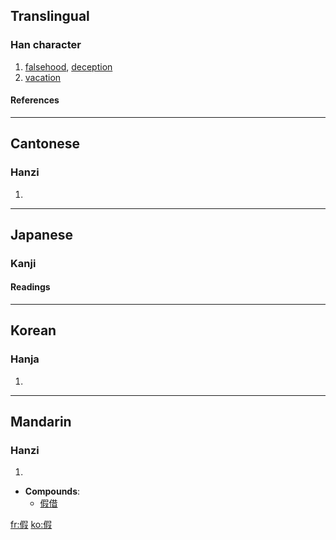 {{see|仮}}

==Translingual==
===Han character===
{{Han char|rad=人|as=09|sn=11|four=2724<sub>7</sub>|canj=人口尸水 (ORSE)}}
# [[falsehood]], [[deception]]
# [[vacation]]
====References====
{{Han ref|kx=0110.030|dkj=00835|dj=0233.160|hdz=10196.020|uh=5047|ud=20551|bh=B0B2|bd=45234}}
----
==Cantonese==
===Hanzi===
{{yue-hanzi|jyut=|y=ga2, ga3}}
# {{defn|Cantonese}}
----
==Japanese==

===Kanji===
{{ja-kanji|grade=|rs=人09}}
====Readings====
{{ja-readings|on=[[か]] (ka), [[け]] (ke)|kun=[[かり]] (kari)}}
----
==Korean==
===Hanja===
{{ko-hanja|hangeul=[[가]], [[하]]|rv=ga, ha|mr=ka, ha}}
# {{defn|Korean}}
----
==Mandarin==
===Hanzi===
{{cmn-hanzi|pin=[[jiǎ]] ([[jia3]])|wg=chia<sup>3</sup>}}
# {{defn|Mandarin}}

* '''Compounds''':
**[[假借]]

[[fr:假]]
[[ko:假]]